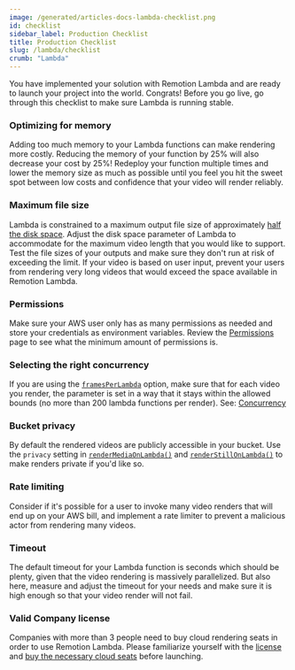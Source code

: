 ```yaml
---
image: /generated/articles-docs-lambda-checklist.png
id: checklist
sidebar_label: Production Checklist
title: Production Checklist
slug: /lambda/checklist
crumb: "Lambda"
---
```



You have implemented your solution with Remotion Lambda and are ready to launch your project into the world. Congrats!
Before you go live, go through this checklist to make sure Lambda is running stable.

### Optimizing for memory

Adding too much memory to your Lambda functions can make rendering more costly. Reducing the memory of your function by 25% will also decrease your cost by 25%! Redeploy your function multiple times and lower the memory size as much as possible until you feel you hit the sweet spot between low costs and confidence that your video will render reliably.

### Maximum file size

Lambda is constrained to a maximum output file size of approximately [half the disk space](/docs/lambda/disk-size). Adjust the disk space parameter of Lambda to accommodate for the maximum video length that you would like to support. Test the file sizes of your outputs and make sure they don't run at risk of exceeding the limit.
If your video is based on user input, prevent your users from rendering very long videos that would exceed the space available in Remotion Lambda.

### Permissions

Make sure your AWS user only has as many permissions as needed and store your credentials as environment variables. Review the [Permissions](/docs/lambda/permissions) page to see what the minimum amount of permissions is.

### Selecting the right concurrency

If you are using the [`framesPerLambda`](/docs/lambda/rendermediaonlambda#framesperlambda) option, make sure that for each video you render, the parameter is set in a way that it stays within the allowed bounds (no more than 200 lambda functions per render). See: [Concurrency](/docs/lambda/concurrency)

### Bucket privacy

By default the rendered videos are publicly accessible in your bucket. Use the `privacy` setting in [`renderMediaOnLambda()`](/docs/lambda/rendermediaonlambda) and [`renderStillOnLambda()`](/docs/lambda/renderstillonlambda) to make renders private if you'd like so.

### Rate limiting

Consider if it's possible for a user to invoke many video renders that will end up on your AWS bill, and implement a rate limiter to prevent a malicious actor from rendering many videos.

### Timeout

The default timeout for your Lambda function is <DefaultTimeout /> seconds which should be plenty, given that the video rendering is massively parallelized. But also here, measure and adjust the timeout for your needs and make sure it is high enough so that your video render will not fail.

### Valid Company license

Companies with more than 3 people need to buy cloud rendering seats in order to use Remotion Lambda. Please familiarize yourself with the [license](https://github.com/remotion-dev/remotion/blob/main/LICENSE.md) and [buy the necessary cloud seats](https://www.remotion.pro/) before launching.
